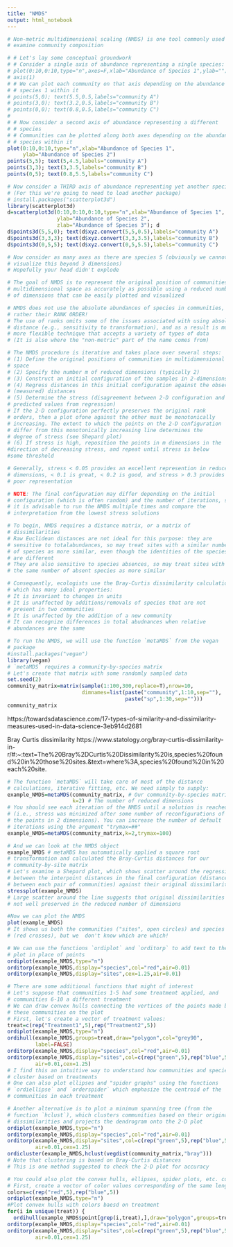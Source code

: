 ```yaml
---
title: "NMDS"
output: html_notebook
---
```




```r
# Non-metric multidimensional scaling (NMDS) is one tool commonly used to 
# examine community composition

# # Let's lay some conceptual groundwork
# # Consider a single axis of abundance representing a single species:
# plot(0:10,0:10,type="n",axes=F,xlab="Abundance of Species 1",ylab="")
# axis(1)
# # We can plot each community on that axis depending on the abundance of 
# # species 1 within it
# points(5,0); text(5.5,0.5,labels="community A")
# points(3,0); text(3.2,0.5,labels="community B")
# points(0,0); text(0.8,0.5,labels="community C")
# 
# # Now consider a second axis of abundance representing a different 
# # species
# # Communities can be plotted along both axes depending on the abundance of
# # species within it
plot(0:10,0:10,type="n",xlab="Abundance of Species 1",
     ylab="Abundance of Species 2")
points(5,5); text(5,4.5,labels="community A")
points(3,3); text(3,3.5,labels="community B")
points(0,5); text(0.8,5.5,labels="community C")

# Now consider a THIRD axis of abundance representing yet another species
# (For this we're going to need to load another package)
# install.packages("scatterplot3d")
library(scatterplot3d)
d=scatterplot3d(0:10,0:10,0:10,type="n",xlab="Abundance of Species 1",
                ylab="Abundance of Species 2",
                zlab="Abundance of Species 3"); d
d$points3d(5,5,0); text(d$xyz.convert(5,5,0.5),labels="community A")
d$points3d(3,3,3); text(d$xyz.convert(3,3,3.5),labels="community B")
d$points3d(0,5,5); text(d$xyz.convert(0,5,5.5),labels="community C")

# Now consider as many axes as there are species S (obviously we cannot 
# visualize this beyond 3 dimensions)
# Hopefully your head didn't explode
```

```r
# The goal of NMDS is to represent the original position of communities in
# multidimensional space as accurately as possible using a reduced number
# of dimensions that can be easily plotted and visualized

# NMDS does not use the absolute abundances of species in communities, but
# rather their RANK ORDER!
# The use of ranks omits some of the issues associated with using absolute
# distance (e.g., sensitivity to transformation), and as a result is much
# more flexible technique that accepts a variety of types of data
# (It is also where the "non-metric" part of the name comes from)

# The NMDS procedure is iterative and takes place over several steps:
# (1) Define the original positions of communities in multidimensional
# space
# (2) Specify the number m of reduced dimensions (typically 2)
# (3) Construct an initial configuration of the samples in 2-dimensions
# (4) Regress distances in this initial configuration against the observed
# (measured) distances
# (5) Determine the stress (disagreement between 2-D configuration and
# predicted values from regression)
# If the 2-D configuration perfectly preserves the original rank
# orders, then a plot ofone against the other must be monotonically
# increasing. The extent to which the points on the 2-D configuration
# differ from this monotonically increasing line determines the
# degree of stress (see Shepard plot)
# (6) If stress is high, reposition the points in m dimensions in the
#direction of decreasing stress, and repeat until stress is below
#some threshold

# Generally, stress < 0.05 provides an excellent represention in reduced 
# dimensions, < 0.1 is great, < 0.2 is good, and stress > 0.3 provides a 
# poor representation

# NOTE: The final configuration may differ depending on the initial 
# configuration (which is often random) and the number of iterations, so
# it is advisable to run the NMDS multiple times and compare the 
# interpretation from the lowest stress solutions

# To begin, NMDS requires a distance matrix, or a matrix of 
# dissimilarities
# Raw Euclidean distances are not ideal for this purpose: they are 
# sensitive to totalabundances, so may treat sites with a similar number
# of species as more similar, even though the identities of the species
# are different
# They are also sensitive to species absences, so may treat sites with
# the same number of absent species as more similar

# Consequently, ecologists use the Bray-Curtis dissimilarity calculation, 
# which has many ideal properties:
# It is invariant to changes in units
# It is unaffected by additions/removals of species that are not 
# present in two communities
# It is unaffected by the addition of a new community
# It can recognize differences in total abudnances when relative 
# abundances are the same

# To run the NMDS, we will use the function `metaMDS` from the vegan 
# package
#install.packages("vegan")
library(vegan)
# `metaMDS` requires a community-by-species matrix
# Let's create that matrix with some randomly sampled data
set.seed(2)
community_matrix=matrix(sample(1:100,300,replace=T),nrow=10,
                        dimnames=list(paste("community",1:10,sep=""),
                                      paste("sp",1:30,sep="")))
community_matrix
```


https://towardsdatascience.com/17-types-of-similarity-and-dissimilarity-measures-used-in-data-science-3eb914d2681

Bray Curtis dissimilarity
https://www.statology.org/bray-curtis-dissimilarity-in-r/#:~:text=The%20Bray%2DCurtis%20Dissimilarity%20is,species%20found%20in%20those%20sites.&text=where%3A,species%20found%20in%20each%20site.

```r
# The function `metaMDS` will take care of most of the distance 
# calculations, iterative fitting, etc. We need simply to supply:
example_NMDS=metaMDS(community_matrix, # Our community-by-species matrix
                     k=2) # The number of reduced dimensions
# You should see each iteration of the NMDS until a solution is reached
# (i.e., stress was minimized after some number of reconfigurations of 
# the points in 2 dimensions). You can increase the number of default 
# iterations using the argument "trymax=##"
example_NMDS=metaMDS(community_matrix,k=2,trymax=100)

# And we can look at the NMDS object
example_NMDS # metaMDS has automatically applied a square root 
# transformation and calculated the Bray-Curtis distances for our 
# community-by-site matrix
# Let's examine a Shepard plot, which shows scatter around the regression
# between the interpoint distances in the final configuration (distances 
# between each pair of communities) against their original dissimilarities
stressplot(example_NMDS)
# Large scatter around the line suggests that original dissimilarities are
# not well preserved in the reduced number of dimensions
```



```r
#Now we can plot the NMDS
plot(example_NMDS)
# It shows us both the communities ("sites", open circles) and species 
# (red crosses), but we  don't know which are which!

# We can use the functions `ordiplot` and `orditorp` to add text to the 
# plot in place of points
ordiplot(example_NMDS,type="n")
orditorp(example_NMDS,display="species",col="red",air=0.01)
orditorp(example_NMDS,display="sites",cex=1.25,air=0.01)
```



```r
# There are some additional functions that might of interest
# Let's suppose that communities 1-5 had some treatment applied, and 
# communities 6-10 a different treatment
# We can draw convex hulls connecting the vertices of the points made by
# these communities on the plot
# First, let's create a vector of treatment values:
treat=c(rep("Treatment1",5),rep("Treatment2",5))
ordiplot(example_NMDS,type="n")
ordihull(example_NMDS,groups=treat,draw="polygon",col="grey90",
         label=FALSE)
orditorp(example_NMDS,display="species",col="red",air=0.01)
orditorp(example_NMDS,display="sites",col=c(rep("green",5),rep("blue",5)),
         air=0.01,cex=1.25)
# I find this an intuitive way to understand how communities and species 
# cluster based on treatments
# One can also plot ellipses and "spider graphs" using the functions 
# `ordiellipse` and `orderspider` which emphasize the centroid of the 
# communities in each treatment
```



```r
# Another alternative is to plot a minimum spanning tree (from the 
# function `hclust`), which clusters communities based on their original 
# dissimilarities and projects the dendrogram onto the 2-D plot
ordiplot(example_NMDS,type="n")
orditorp(example_NMDS,display="species",col="red",air=0.01)
orditorp(example_NMDS,display="sites",col=c(rep("green",5),rep("blue",5)),
         air=0.01,cex=1.25)
ordicluster(example_NMDS,hclust(vegdist(community_matrix,"bray"))) 
# Note that clustering is based on Bray-Curtis distances
# This is one method suggested to check the 2-D plot for accuracy
```



```r
# You could also plot the convex hulls, ellipses, spider plots, etc. colored based on the treatments
# First, create a vector of color values corresponding of the same length as the vector of treatment values
colors=c(rep("red",5),rep("blue",5))
ordiplot(example_NMDS,type="n")
#Plot convex hulls with colors baesd on treatment
for(i in unique(treat)) {
  ordihull(example_NMDS$point[grep(i,treat),],draw="polygon",groups=treat[treat==i],col=colors[grep(i,treat)],label=F) } 
orditorp(example_NMDS,display="species",col="red",air=0.01)
orditorp(example_NMDS,display="sites",col=c(rep("green",5),rep("blue",5)),
         air=0.01,cex=1.25)
```



